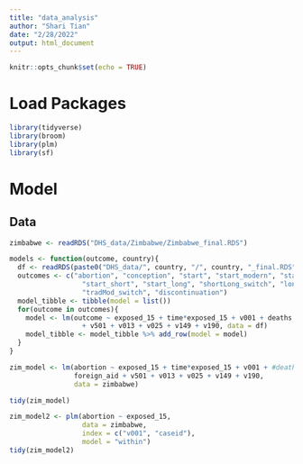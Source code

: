 ```yaml
---
title: "data_analysis"
author: "Shari Tian"
date: "2/28/2022"
output: html_document
---
```


```r
knitr::opts_chunk$set(echo = TRUE)
```

# Load Packages

```r
library(tidyverse)
library(broom)
library(plm)
library(sf)
```


# Model

## Data

```r
zimbabwe <- readRDS("DHS_data/Zimbabwe/Zimbabwe_final.RDS")
```

```r
models <- function(outcome, country){
  df <- readRDS(paste0("DHS_data/", country, "/", country, "_final.RDS"))
  outcomes <- c("abortion", "conception", "start", "start_modern", "start_traditional",
                  "start_short", "start_long", "shortLong_switch", "longShort_switch", "modTrad_switch",
                  "tradMod_switch", "discontinuation")
  model_tibble <- tibble(model = list())
  for(outcome in outcomes){
    model <- lm(outcome ~ exposed_15 + time*exposed_15 + v001 + deaths + foreign_aid
                  + v501 + v013 + v025 + v149 + v190, data = df)
    model_tibble <- model_tibble %>% add_row(model = model)
  }
}
```


```r
zim_model <- lm(abortion ~ exposed_15 + time*exposed_15 + v001 + #deaths
                foreign_aid + v501 + v013 + v025 + v149 + v190, 
                data = zimbabwe)

tidy(zim_model)
```

```r
zim_model2 <- plm(abortion ~ exposed_15,
                  data = zimbabwe, 
                  index = c("v001", "caseid"),
                  model = "within")
tidy(zim_model2)
```

